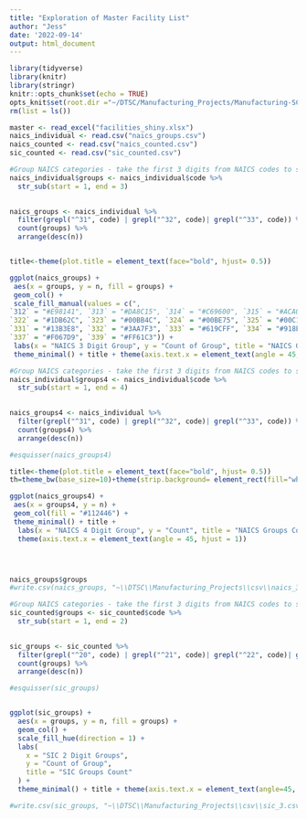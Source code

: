 ```yaml
---
title: "Exploration of Master Facility List"
author: "Jess"
date: '2022-09-14'
output: html_document
---
```


```r
library(tidyverse)
library(knitr)
library(stringr)
knitr::opts_chunk$set(echo = TRUE)
opts_knit$set(root.dir ="~/DTSC/Manufacturing_Projects/Manufacturing-SCP/Data/Clean_Data")
rm(list = ls())
```

```r
master <- read_excel("facilities_shiny.xlsx")
naics_individual <- read.csv("naics_groups.csv")
naics_counted <- read.csv("naics_counted.csv") 
sic_counted <- read.csv("sic_counted.csv")
```



```r
#Group NAICS categories - take the first 3 digits from NAICS codes to see how many.
naics_individual$groups <- naics_individual$code %>% 
  str_sub(start = 1, end = 3)
  

naics_groups <- naics_individual %>% 
  filter(grepl("^31", code) | grepl("^32", code)| grepl("^33", code)) %>% 
  count(groups) %>% 
  arrange(desc(n))


title<-theme(plot.title = element_text(face="bold", hjust= 0.5))

ggplot(naics_groups) +
 aes(x = groups, y = n, fill = groups) +
 geom_col() +
 scale_fill_manual(values = c(", 
`312` = "#E98141", `313` = "#DA8C15", `314` = "#C69600", `315` = "#ACA000", `316` = "#93AA00", `321` = "#58B016", 
`322` = "#1DB62C", `323` = "#00BB4C", `324` = "#00BE75", `325` = "#00C19F", `326` = "#00BDBA", `327` = "#00BAD5", 
`331` = "#13B3E8", `332` = "#3AA7F3", `333` = "#619CFF", `334` = "#918BFD", `335` = "#C27AFB", `336` = "#E26EEF", 
`337` = "#F067D9", `339` = "#FF61C3")) +
 labs(x = "NAICS 3 Digit Group", y = "Count of Group", title = "NAICS Groups Count") +
 theme_minimal() + title + theme(axis.text.x = element_text(angle = 45, hjust = 1)) + theme(legend.position = "none")
```


```r
#Group NAICS categories - take the first 3 digits from NAICS codes to see how many.
naics_individual$groups4 <- naics_individual$code %>% 
  str_sub(start = 1, end = 4)
  

naics_groups4 <- naics_individual %>% 
  filter(grepl("^31", code) | grepl("^32", code)| grepl("^33", code)) %>% 
  count(groups4) %>% 
  arrange(desc(n))

#esquisser(naics_groups4)

title<-theme(plot.title = element_text(face="bold", hjust= 0.5))
th=theme_bw(base_size=10)+theme(strip.background= element_rect(fill="white"))

ggplot(naics_groups4) +
 aes(x = groups4, y = n) +
 geom_col(fill = "#112446") +
 theme_minimal() + title + 
  labs(x = "NAICS 4 Digit Group", y = "Count", title = "NAICS Groups Count") + 
  theme(axis.text.x = element_text(angle = 45, hjust = 1))





```

```r
naics_groups$groups
#write.csv(naics_groups, "~\\DTSC\\Manufacturing_Projects\\csv\\naics_3.csv", row.names=FALSE)
```

```r
#Group NAICS categories - take the first 3 digits from NAICS codes to see how many.
sic_counted$groups <- sic_counted$code %>% 
  str_sub(start = 1, end = 2)
  

sic_groups <- sic_counted %>% 
  filter(grepl("^20", code) | grepl("^21", code)| grepl("^22", code)| grepl("^23", code)| grepl("^24", code)| grepl("^25", code)| grepl("^26", code)| grepl("^27", code)| grepl("^28", code)| grepl("^29", code)| grepl("^30", code)| grepl("^31", code)| grepl("^32", code)| grepl("^33", code)| grepl("^34", code)| grepl("^35", code)| grepl("^36", code)| grepl("^37", code)| grepl("^38", code)| grepl("^39", code)) %>% 
  count(groups) %>% 
  arrange(desc(n))

#esquisser(sic_groups)


ggplot(sic_groups) +
  aes(x = groups, y = n, fill = groups) +
  geom_col() +
  scale_fill_hue(direction = 1) +
  labs(
    x = "SIC 2 Digit Groups",
    y = "Count of Group",
    title = "SIC Groups Count"
  ) +
  theme_minimal() + title + theme(axis.text.x = element_text(angle=45, hjust =1)) + theme(legend.position = "none")
```
```r
#write.csv(sic_groups, "~\\DTSC\\Manufacturing_Projects\\csv\\sic_3.csv", row.names=FALSE)
```

